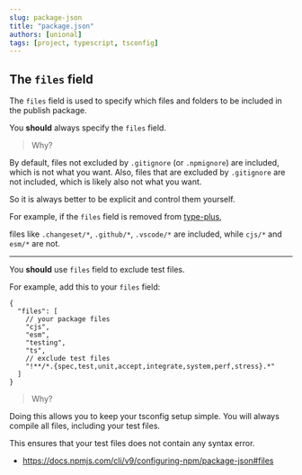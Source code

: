 ```yaml
---
slug: package-json
title: "package.json"
authors: [unional]
tags: [project, typescript, tsconfig]
---
```


## The `files` field

The `files` field is used to specify which files and folders to be included in the publish package.

You **should** always specify the `files` field.

> Why?

By default, files not excluded by `.gitignore` (or `.npmignore`) are included, which is not what you want.
Also, files that are excluded by `.gitignore` are not included, which is likely also not what you want.

So it is always better to be explicit and control them yourself.

For example, if the `files` field is removed from [type-plus],

files like `.changeset/*`, `.github/*`, `.vscode/*` are included,
while `cjs/*` and `esm/*` are not.

---

You **should** use `files` field to exclude test files.

For example, add this to your `files` field:

```json5
{
  "files": [
    // your package files
    "cjs",
    "esm",
    "testing",
    "ts",
    // exclude test files
    "!**/*.{spec,test,unit,accept,integrate,system,perf,stress}.*"
  ]
}
```

> Why?

Doing this allows you to keep your tsconfig setup simple.
You will always compile all files, including your test files.

This ensures that your test files does not contain any syntax error.

- <https://docs.npmjs.com/cli/v9/configuring-npm/package-json#files>

[type-plus]: https://github.com/unional/type-plus
